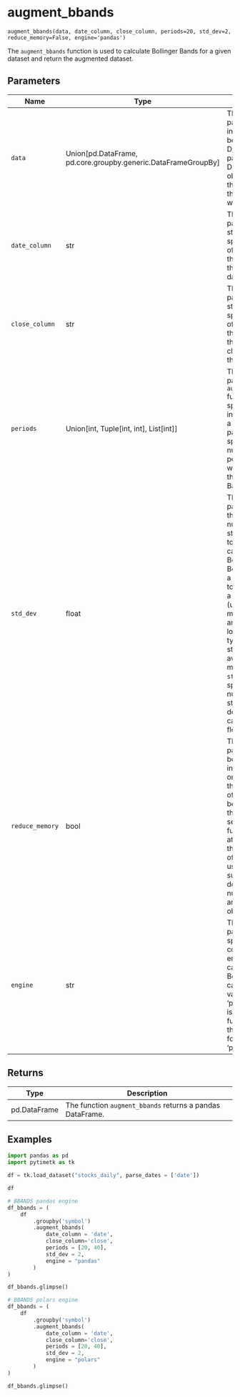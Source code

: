 # augment_bbands { #pytimetk.augment_bbands }

`augment_bbands(data, date_column, close_column, periods=20, std_dev=2, reduce_memory=False, engine='pandas')`

The `augment_bbands` function is used to calculate Bollinger Bands for a given dataset and return
the augmented dataset.

## Parameters

| Name            | Type                                                            | Description                                                                                                                                                                                                                                                                                                                                                                                                                                                        | Default    |
|-----------------|-----------------------------------------------------------------|--------------------------------------------------------------------------------------------------------------------------------------------------------------------------------------------------------------------------------------------------------------------------------------------------------------------------------------------------------------------------------------------------------------------------------------------------------------------|------------|
| `data`          | Union\[pd.DataFrame, pd.core.groupby.generic.DataFrameGroupBy\] | The `data` parameter is the input data that can be either a pandas DataFrame or a pandas DataFrameGroupBy object. It contains the data on which the Bollinger Bands will be calculated.                                                                                                                                                                                                                                                                            | _required_ |
| `date_column`   | str                                                             | The `date_column` parameter is a string that specifies the name of the column in the `data` DataFrame that contains the dates.                                                                                                                                                                                                                                                                                                                                     | _required_ |
| `close_column`  | str                                                             | The `close_column` parameter is a string that specifies the name of the column in the `data` DataFrame that contains the closing prices of the asset.                                                                                                                                                                                                                                                                                                              | _required_ |
| `periods`       | Union\[int, Tuple\[int, int\], List\[int\]\]                    | The `periods` parameter in the `augment_bbands` function can be specified as an integer, a tuple, or a list. This parameter specifies the number of rolling periods to use when calculating the Bollinger Bands.                                                                                                                                                                                                                                                   | `20`       |
| `std_dev`       | float                                                           | The `std_dev` parameter is a float that represents the number of standard deviations to use when calculating the Bollinger Bands. Bollinger Bands are a technical analysis tool that consists of a middle band (usually a simple moving average) and an upper and lower band that are typically two standard deviations away from the middle band. The `std_dev` parameter specifies the number of standard deviations. `std_dev` can be a list of floats as well. | `2`        |
| `reduce_memory` | bool                                                            | The `reduce_memory` parameter is a boolean flag that indicates whether or not to reduce the memory usage of the input data before performing the calculation. If set to `True`, the function will attempt to reduce the memory usage of the input data using techniques such as downcasting numeric columns and converting object columns                                                                                                                          | `False`    |
| `engine`        | str                                                             | The `engine` parameter specifies the computation engine to use for calculating the Bollinger Bands. It can take two values: 'pandas' or 'polars'. If 'pandas' is selected, the function will use the pandas library for computation. If 'polars' is selected,                                                                                                                                                                                                      | `'pandas'` |

## Returns

| Type         | Description                                               |
|--------------|-----------------------------------------------------------|
| pd.DataFrame | The function `augment_bbands` returns a pandas DataFrame. |

## Examples

``` python
import pandas as pd
import pytimetk as tk

df = tk.load_dataset("stocks_daily", parse_dates = ['date'])

df
```

``` python
# BBANDS pandas engine
df_bbands = (
    df
        .groupby('symbol')
        .augment_bbands(
            date_column = 'date', 
            close_column='close', 
            periods = [20, 40],
            std_dev = 2, 
            engine = "pandas"
        )
)

df_bbands.glimpse()
```

``` python
# BBANDS polars engine
df_bbands = (
    df
        .groupby('symbol')
        .augment_bbands(
            date_column = 'date', 
            close_column='close', 
            periods = [20, 40],
            std_dev = 2, 
            engine = "polars"
        )
)

df_bbands.glimpse()
```